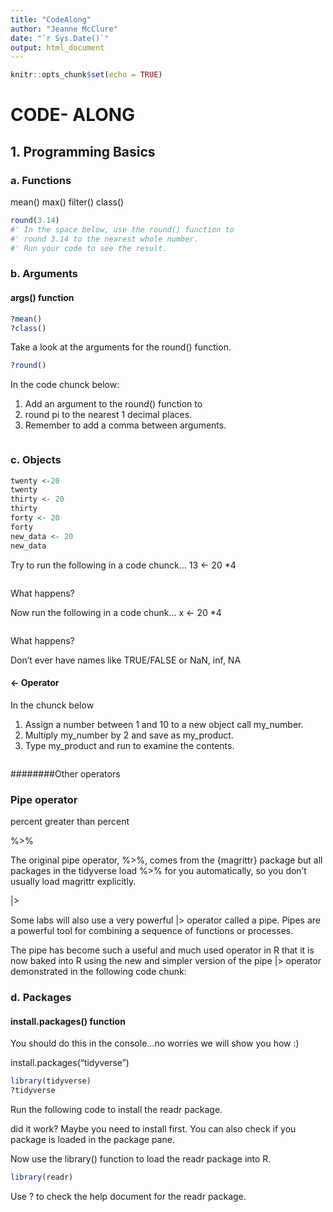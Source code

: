 ```yaml
---
title: "CodeAlong"
author: "Jeanne McClure"
date: "`r Sys.Date()`"
output: html_document
---
```


```r
knitr::opts_chunk$set(echo = TRUE)
```
# CODE- ALONG #######################

## 1. Programming Basics ###########


#####################
### a. Functions ####
#####################


mean()
max()
filter()
class()



```r
round(3.14)
#' In the space below, use the round() function to 
#' round 3.14 to the nearest whole number.
#' Run your code to see the result. 

```


######################
### b. Arguments #####
######################

#### args() function ###############

```r
?mean()
?class()

```

Take a look at the arguments for the round() function. 

```r
?round()
```


In the code chunck below:

1. Add an argument to the round() function to 
2. round pi to the nearest 1 decimal places. 
3. Remember to add a comma between arguments.


```r

```


#######################
### c. Objects ########
#######################

```r
twenty <-20
twenty
thirty <- 20
thirty
forty <- 20
forty
new_data <- 20
new_data


```

Try to run the following in a code chunck...
13 <- 20 *4
```r

```

What happens?

Now run the following in a code chunk...
x <- 20 *4
```r

```
What happens?

Don't ever have names like TRUE/FALSE or NaN, inf, NA

####  <- Operator ##################

In the chunck below

1. Assign a number between 1 and 10 to a new object call my_number.
2. Multiply my_number by 2 and save as my_product. 
3. Type my_product and run to examine the contents. 

```r


```

########Other operators 

### Pipe operator

percent greater than percent

 %>%

The original pipe operator, %>%, comes from the {magrittr} package but all packages in the tidyverse load %>% for you automatically, so you don’t usually load magrittr explicitly.



 |>

Some labs will also use a very powerful |> operator called a pipe. Pipes are a powerful tool for combining a sequence of functions or processes. 

The pipe has become such a useful and much used operator in R that it is now baked into R using the new and simpler version of the pipe |> operator demonstrated in the following code chunk:

#####################
### d. Packages #####
#####################

#### install.packages() function ######
 You should do this in the console...no worries we will show you how :)


install.packages("tidyverse")


```r
library(tidyverse)
?tidyverse

```

Run the following code to 
install the readr package. 



did it work? Maybe you need to install first. You can also check if you package is loaded in the package pane.

Now use the library() function to load the readr package into R.
```r
library(readr)

```

Use ? to check the help document for the readr package.

```r

```

